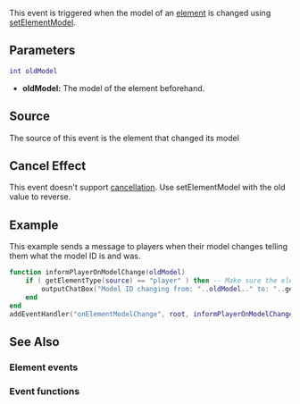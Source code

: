 
{{Server event}}
{{New feature|3.0120|1.2|
'''Available only in MTA SA 1.2 and onwards'''
}}
This event is triggered when the model of an [[/element.md|element]] is changed using [[/setElementModel.md|setElementModel]].

==Parameters==
<syntaxhighlight lang="lua">
int oldModel
</syntaxhighlight> 

* '''oldModel:''' The model of the element beforehand.

==Source==
The source of this event is the element that changed its model

==Cancel Effect==
This event doesn't support [[/Event_system#Canceling.md|cancellation]]. Use setElementModel with the old value to reverse.

==Example== 
This example sends a message to players when their model changes telling them what the model ID is and was.
<syntaxhighlight lang="lua">
function informPlayerOnModelChange(oldModel)
    if ( getElementType(source) == "player" ) then -- Make sure the element is a player
        outputChatBox("Model ID changing from: "..oldModel.." to: "..getElementModel(source), source, 0, 255, 0) -- Message for player
    end
end
addEventHandler("onElementModelChange", root, informPlayerOnModelChange) -- Bind the event to every element
</syntaxhighlight>

==See Also==
===Element events===
{{Element_events}}
===Event functions===
{{Event_functions}}